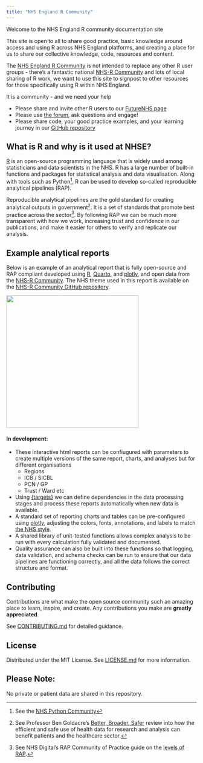 ```yaml
---
title: "NHS England R Community"
---
```


Welcome to the NHS England R community documentation site

This site is open to all to share good practice, basic knowledge around access and using R across NHS England platforms, and creating a place for us to share our collective knowledge, code, resources and content. 

The [NHS England R Community](https://future.nhs.uk/NHSERcommunity) is not intended to replace any other R user groups - there's a fantastic national [NHS-R Community](https://nhsrcommunity.com/) and lots of local sharing of R work, we want to use this site to signpost to other resources for those specifically using R within NHS England.

It is a community - and we need your help

- Please share and invite other R users to our [FutureNHS page](https://future.nhs.uk/NHSERcommunity)
- Please use [the forum](https://future.nhs.uk/NHSERcommunity/view?objectId=1090202), ask questions and engage!
- Please share code, your good practice examples, and your learning journey in our [GitHub repository](https://github.com/nhsengland/nhs-r-reporting)

## What is R and why is it used at NHSE?

[R](https://www.r-project.org/) is an open-source programming language that is widely used among statisticians and data scientists in the NHS. R has a large number of built-in functions and packages for statistical analysis and data visualisation. Along with tools such as Python[^nhspycom], R can be used to develop so-called reproducible analytical pipelines (RAP).

Reproducible analytical pipelines are the gold standard for creating analytical outputs in government[^goldacre]. It is a set of standards that promote best practice across the sector[^NHSD-RAP]. By following RAP we can be much more transparent with how we work, increasing trust and confidence in our publications, and make it easier for others to verify and replicate our analysis.

## Example analytical reports

Below is an example of an analytical report that is fully open-source and RAP compliant developed using [R](https://www.r-project.org/), [Quarto](https://quarto.org/), and [plotly](https://plotly.com/r/), and open data from the [NHS-R Community](https://nhsrcommunity.com/nhs-r-community-datasets-package-released/). The NHS theme used in this report is available on the [NHS-R Community GitHub repository](https://github.com/nhs-r-community/quarto-report-nhs-theme).

<a href="examples/ae_attendance.html"><img src="assets/figures/ae_attendance_img.png" width="350" /></a>

#### In development:
- These interactive html reports can be confiugured with parameters to create multiple versions of the same report, charts, and analyses but for different organisations
  - Regions
  - ICB / SICBL
  - PCN / GP
  - Trust / Ward etc
- Using [{targets}](https://books.ropensci.org/targets/) we can define dependencies in the data processing stages and process these reports automatically when new data is available. 
- A standard set of reporting charts and tables can be pre-configured using [plotly](https://plotly.com/r/), adjusting the colors, fonts, annotations, and labels to match [the NHS style](tutorials/nhs-colours.qmd).
- A shared library of unit-tested functions allows complex analysis to be run with every calculation fully validated and documented.
- Quality assurance can also be built into these functions so that logging, data validation, and schema checks can be run to ensure that our data pipelines are functioning correctly, and all the data follows the correct structure and format.

## Contributing

Contributions are what make the open source community such an amazing place to learn, inspire, and create. Any contributions you make are **greatly appreciated**.

See [CONTRIBUTING.md](contribute.qmd) for detailed guidance.

## License

Distributed under the MIT License. See [LICENSE.md](https://github.com/nhsengland/nhs-r-reporting/blob/main/LICENSE) for more information.

::: {.callout-note}
## Please Note:
No private or patient data are shared in this repository.
:::


[^nhspycom]: See the [NHS Python Community](https://nhs-pycom.net/)

[^goldacre]: See Professor Ben Goldacre’s [Better, Broader, Safer](https://www.gov.uk/government/publications/better-broader-safer-using-health-data-for-research-and-analysis) review into how the efficient and safe use of health data for research and analysis can benefit patients and the healthcare sector.

[^NHSD-RAP]: See NHS Digital's RAP Community of Practice guide on the [levels of RAP](https://nhsdigital.github.io/rap-community-of-practice/introduction_to_RAP/levels_of_RAP/).